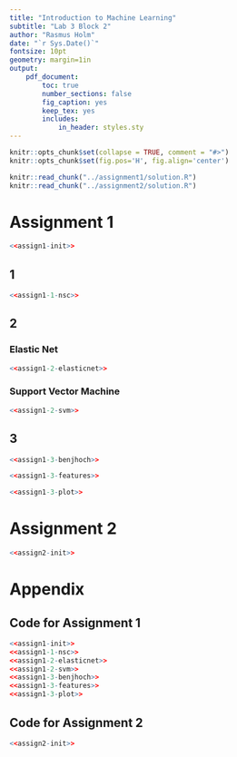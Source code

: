 ```yaml
---
title: "Introduction to Machine Learning"
subtitle: "Lab 3 Block 2"
author: "Rasmus Holm"
date: "`r Sys.Date()`"
fontsize: 10pt
geometry: margin=1in
output:
    pdf_document:
        toc: true
        number_sections: false
        fig_caption: yes
        keep_tex: yes
        includes:
            in_header: styles.sty
---
```


```r
knitr::opts_chunk$set(collapse = TRUE, comment = "#>")
knitr::opts_chunk$set(fig.pos='H', fig.align='center')

knitr::read_chunk("../assignment1/solution.R")
knitr::read_chunk("../assignment2/solution.R")
```

\newpage

# Assignment 1
```r
<<assign1-init>>
```

## 1
```r
<<assign1-1-nsc>>
```

## 2
### Elastic Net
```r
<<assign1-2-elasticnet>>
```

### Support Vector Machine
```r
<<assign1-2-svm>>
```

## 3
```r
<<assign1-3-benjhoch>>
```

```r
<<assign1-3-features>>
```

```r
<<assign1-3-plot>>
```

\newpage

# Assignment 2
```r
<<assign2-init>>
```

\newpage

# Appendix
## Code for Assignment 1
```r
<<assign1-init>>
<<assign1-1-nsc>>
<<assign1-2-elasticnet>>
<<assign1-2-svm>>
<<assign1-3-benjhoch>>
<<assign1-3-features>>
<<assign1-3-plot>>
```

## Code for Assignment 2
```r
<<assign2-init>>
```
